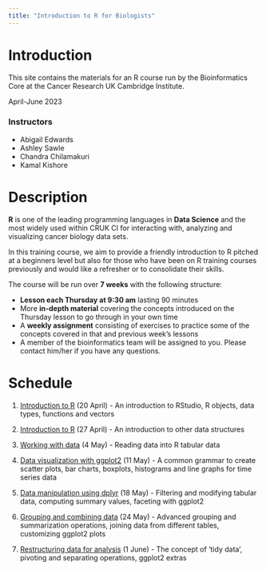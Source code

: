 ```yaml
---
title: "Introduction to R for Biologists"
---
```



# Introduction

This site contains the materials for an R course run by the Bioinformatics Core
at the Cancer Research UK Cambridge Institute.

April-June 2023

### Instructors

* Abigail Edwards
* Ashley Sawle
* Chandra Chilamakuri
* Kamal Kishore


# Description

**R** is one of the leading programming languages in **Data Science** and the
most widely used within CRUK CI for interacting with, analyzing and visualizing
cancer biology data sets.

In this training course, we aim to provide a friendly introduction to R pitched
at a beginners level but also for those who have been on R training courses
previously and would like a refresher or to consolidate their skills.

The course will be run over **7 weeks** with the following structure:

* **Lesson each Thursday at 9:30 am** lasting 90 minutes
* More **in-depth material** covering the concepts introduced on the Thursday lesson to go through in your own time
* A **weekly assignment** consisting of exercises to practice some of the concepts covered in that and previous week's lessons
* A member of the bioinformatics team will be assigned to you. Please contact him/her if you have any questions.
    
 

# Schedule

1. [Introduction to R](week1.html) (20 April) - An introduction to RStudio, R objects, data types, functions and vectors

2. [Introduction to R](week2.html) (27 April) - An introduction to other data structures

3. [Working with data](week3.html) (4 May) -  Reading data into R tabular data

4. [Data visualization with ggplot2](week4.html) (11 May) - A common grammar to create scatter plots, bar charts, boxplots, histograms and line graphs for time series data

5. [Data manipulation using dplyr](week5.html) (18 May) - Filtering and modifying tabular data, computing summary values, faceting with ggplot2

6. [Grouping and combining data](week6.html) (24 May) - Advanced grouping and summarization operations, joining data from different tables, customizing ggplot2 plots

7. [Restructuring data for analysis](week7.html) (1 June) - The concept of 'tidy data', pivoting and separating operations, ggplot2 extras

